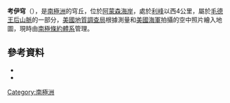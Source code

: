 {{Coord|86|25|S|152|0|W|source:GNIS|display=title}}

'''考伊穹'''（{{lang-en|Cowie Dome}}），是[[南極洲|南極洲]]的穹丘，位於[[阿蒙森海岸|阿蒙森海岸]]，處於[[利峰|利峰]]以西4公里，屬於[[毛德王后山脈|毛德王后山脈]]的一部分，[[美國地質調查局|美國地質調查局]]根據測量和[[美國海軍|美國海軍]]拍攝的空中照片繪入地圖，現時由[[南極條約體系|南極條約體系]]管理。

==參考資料==
*{{cite gnis | type = antarid | id = 3235|name = Cowie Dome| accessdate = 2011-11-30}}
*{{usgs-gazetteer|id=3235}}

{{Antarctica-geo-stub}}
[[Category:南極洲|Category:南極洲]]